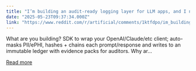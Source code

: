 ```yaml
---
title: "I’m building an audit-ready logging layer for LLM apps, and I need your help!"
date: "2025-05-23T09:37:34.000Z"
link: "https://www.reddit.com/r/artificial/comments/1ktfdpo/im_building_an_auditready_logging_layer_for_llm/"
---
```


What are you building?
 SDK to wrap your OpenAI/Claude/etc client; auto-masks PII/ePHI, hashes + chains each prompt/response and writes to an immutable ledger with evidence packs for auditors.
 Why ar...

[Read more](https://www.reddit.com/r/artificial/comments/1ktfdpo/im_building_an_auditready_logging_layer_for_llm/)
